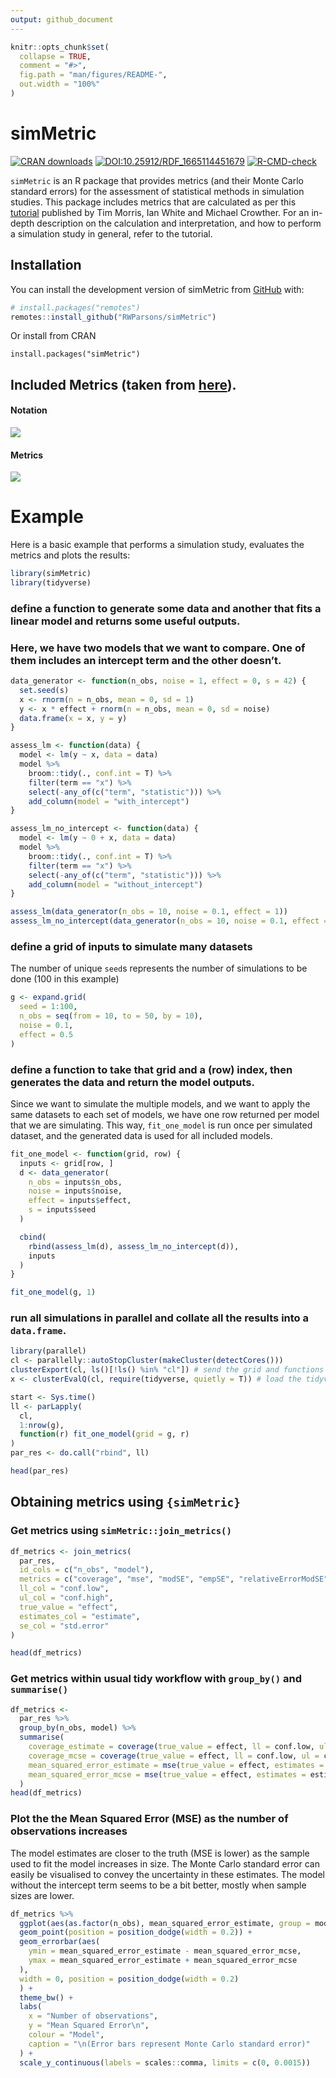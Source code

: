 ```yaml
---
output: github_document
---
```


<!-- README.md is generated from README.Rmd. Please edit that file -->

```r
knitr::opts_chunk$set(
  collapse = TRUE,
  comment = "#>",
  fig.path = "man/figures/README-",
  out.width = "100%"
)
```

# simMetric

<!-- badges: start -->
[![CRAN downloads](https://cranlogs.r-pkg.org/badges/last-month/simMetric)](https://www.r-pkg.org/pkg/simMetric)
[![DOI:10.25912/RDF_1665114451679](http://img.shields.io/badge/DOI-10.25912/RDF_1665114451679-43A6C6.svg)](https://doi.org/10.25912/RDF_1665114451679)
[![R-CMD-check](https://github.com/RWParsons/simMetric/workflows/R-CMD-check/badge.svg)](https://github.com/RWParsons/simMetric/actions)
<!-- badges: end -->

`simMetric` is an R package that provides metrics (and their Monte Carlo standard errors) for the assessment of statistical methods in simulation studies.  This package includes metrics that are calculated as per this [tutorial](https://doi.org/10.1002/sim.8086) published by Tim Morris, Ian White and Michael Crowther. For an in-depth description on the calculation and interpretation, and how to perform a simulation study in general, refer to the tutorial.

## Installation

You can install the development version of simMetric from [GitHub](https://github.com/) with:

``` r
# install.packages("remotes")
remotes::install_github("RWParsons/simMetric")
```

Or install from CRAN

```
install.packages("simMetric")
```


## Included Metrics (taken from [here](https://doi.org/10.1002/sim.8086)).

#### Notation
<img src="man/figures/notation.png" align="centre" />

#### Metrics
<img src="man/figures/metrics.png" align="centre" />



# Example

Here is a basic example that performs a simulation study, evaluates the metrics and plots the results:

```r
library(simMetric)
library(tidyverse)
```


### define a function to generate some data and another that fits a linear model and returns some useful outputs.
### Here, we have two models that we want to compare. One of them includes an intercept term and the other doesn't.
```r
data_generator <- function(n_obs, noise = 1, effect = 0, s = 42) {
  set.seed(s)
  x <- rnorm(n = n_obs, mean = 0, sd = 1)
  y <- x * effect + rnorm(n = n_obs, mean = 0, sd = noise)
  data.frame(x = x, y = y)
}

assess_lm <- function(data) {
  model <- lm(y ~ x, data = data)
  model %>%
    broom::tidy(., conf.int = T) %>%
    filter(term == "x") %>%
    select(-any_of(c("term", "statistic"))) %>%
    add_column(model = "with_intercept")
}

assess_lm_no_intercept <- function(data) {
  model <- lm(y ~ 0 + x, data = data)
  model %>%
    broom::tidy(., conf.int = T) %>%
    filter(term == "x") %>%
    select(-any_of(c("term", "statistic"))) %>%
    add_column(model = "without_intercept")
}

assess_lm(data_generator(n_obs = 10, noise = 0.1, effect = 1))
assess_lm_no_intercept(data_generator(n_obs = 10, noise = 0.1, effect = 1))
```

### define a grid of inputs to simulate many datasets
The number of unique `seed`s represents the number of simulations to be done (100 in this example)
```r
g <- expand.grid(
  seed = 1:100,
  n_obs = seq(from = 10, to = 50, by = 10),
  noise = 0.1,
  effect = 0.5
)
```

### define a function to take that grid and a (row) index, then generates the data and return the model outputs.
Since we want to simulate the multiple models, and we want to apply the same datasets to each set of models, we have one row returned per model that we are simulating.  This way, `fit_one_model` is run once per simulated dataset, and the generated data is used for all included models.
```r
fit_one_model <- function(grid, row) {
  inputs <- grid[row, ]
  d <- data_generator(
    n_obs = inputs$n_obs,
    noise = inputs$noise,
    effect = inputs$effect,
    s = inputs$seed
  )

  cbind(
    rbind(assess_lm(d), assess_lm_no_intercept(d)),
    inputs
  )
}
```


```r
fit_one_model(g, 1)
```


### run all simulations in parallel and collate all the results into a `data.frame`.
```r
library(parallel)
cl <- parallelly::autoStopCluster(makeCluster(detectCores()))
clusterExport(cl, ls()[!ls() %in% "cl"]) # send the grid and functions to each node
x <- clusterEvalQ(cl, require(tidyverse, quietly = T)) # load the tidyverse on each node

start <- Sys.time()
ll <- parLapply(
  cl,
  1:nrow(g),
  function(r) fit_one_model(grid = g, r)
)
par_res <- do.call("rbind", ll)

head(par_res)
```


## Obtaining metrics using `{simMetric}`
### Get metrics using `simMetric::join_metrics()`

```r
df_metrics <- join_metrics(
  par_res,
  id_cols = c("n_obs", "model"),
  metrics = c("coverage", "mse", "modSE", "empSE", "relativeErrorModSE"),
  ll_col = "conf.low",
  ul_col = "conf.high",
  true_value = "effect",
  estimates_col = "estimate",
  se_col = "std.error"
)

head(df_metrics)
```

### Get metrics within usual tidy workflow with `group_by()` and `summarise()`
```r
df_metrics <-
  par_res %>%
  group_by(n_obs, model) %>%
  summarise(
    coverage_estimate = coverage(true_value = effect, ll = conf.low, ul = conf.high, get = "coverage"),
    coverage_mcse = coverage(true_value = effect, ll = conf.low, ul = conf.high, get = "coverage_mcse"),
    mean_squared_error_estimate = mse(true_value = effect, estimates = estimate, get = "mse"),
    mean_squared_error_mcse = mse(true_value = effect, estimates = estimate, get = "mse_mcse")
  )
head(df_metrics)
```

### Plot the the Mean Squared Error (MSE) as the number of observations increases
The model estimates are closer to the truth (MSE is lower) as the sample used to fit the model increases in size.
The Monte Carlo standard error can easily be visualised to convey the uncertainty in these estimates.
The model without the intercept term seems to be a bit better, mostly when sample sizes are lower.

```r
df_metrics %>%
  ggplot(aes(as.factor(n_obs), mean_squared_error_estimate, group = model, colour = model)) +
  geom_point(position = position_dodge(width = 0.2)) +
  geom_errorbar(aes(
    ymin = mean_squared_error_estimate - mean_squared_error_mcse,
    ymax = mean_squared_error_estimate + mean_squared_error_mcse
  ),
  width = 0, position = position_dodge(width = 0.2)
  ) +
  theme_bw() +
  labs(
    x = "Number of observations",
    y = "Mean Squared Error\n",
    colour = "Model",
    caption = "\n(Error bars represent Monte Carlo standard error)"
  ) +
  scale_y_continuous(labels = scales::comma, limits = c(0, 0.0015))
```
